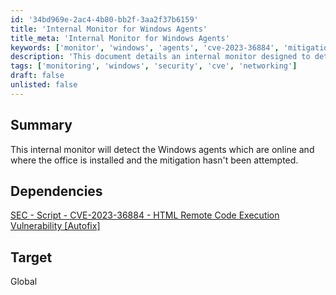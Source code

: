 ```yaml
---
id: '34bd969e-2ac4-4b80-bb2f-3aa2f37b6159'
title: 'Internal Monitor for Windows Agents'
title_meta: 'Internal Monitor for Windows Agents'
keywords: ['monitor', 'windows', 'agents', 'cve-2023-36884', 'mitigation']
description: 'This document details an internal monitor designed to detect online Windows agents where the office is installed, and where mitigation efforts for vulnerabilities have not been attempted.'
tags: ['monitoring', 'windows', 'security', 'cve', 'networking']
draft: false
unlisted: false
---
```

## Summary

This internal monitor will detect the Windows agents which are online and where the office is installed and the mitigation hasn't been attempted.

## Dependencies

[SEC - Script - CVE-2023-36884 - HTML Remote Code Execution Vulnerability [Autofix]](https://proval.itglue.com/DOC-5078775-13385531)

## Target

Global













